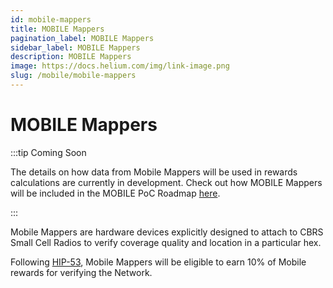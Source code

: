 ```yaml
---
id: mobile-mappers
title: MOBILE Mappers
pagination_label: MOBILE Mappers
sidebar_label: MOBILE Mappers
description: MOBILE Mappers
image: https://docs.helium.com/img/link-image.png
slug: /mobile/mobile-mappers
---
```



# MOBILE Mappers

:::tip Coming Soon

The details on how data from Mobile Mappers will be used in rewards calculations are currently in
development. Check out how MOBILE Mappers will be included in the MOBILE PoC Roadmap
[here](https://blog.helium.com/mobile-proof-of-coverage-the-road-ahead-73a25601a13d).

:::

Mobile Mappers are hardware devices explicitly designed to attach to CBRS Small Cell Radios to
verify coverage quality and location in a particular hex.

Following [HIP-53](https://github.com/helium/HIP/blob/main/0053-mobile-dao.md), Mobile Mappers will
be eligible to earn 10% of Mobile rewards for verifying the Network.

<!-- TODO: add updates from hip-74 -->
<!-- TODO: add updates from hip-79 -->
<!-- TODO: add info on discovery mapping with HeliumMobile app -->
